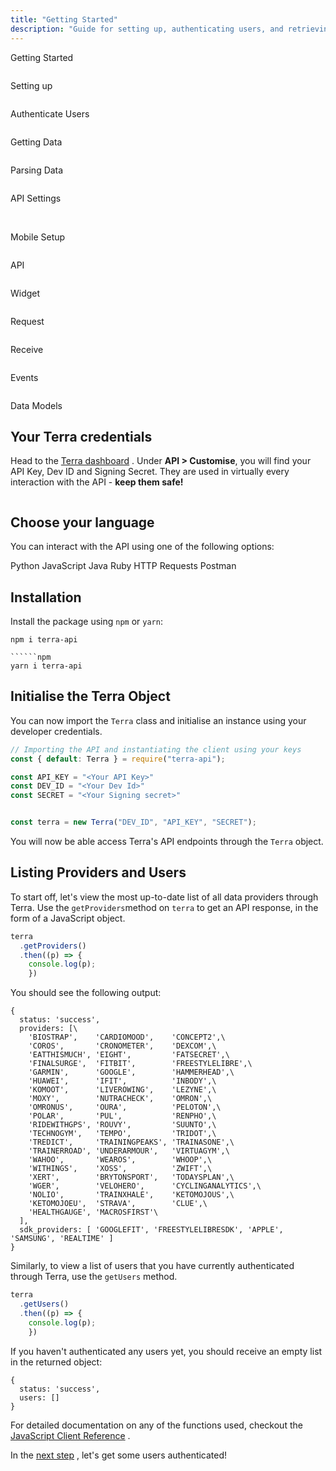 ```yaml
---
title: "Getting Started"
description: "Guide for setting up, authenticating users, and retrieving data"
---
```

Getting Started  
  
<img className="block" src="images/terradocs_s3_eu_west_2_amazonaws_com/_icons_getting_started.png" alt="" />

Setting up  
  
<img className="block" src="images/terradocs_s3_eu_west_2_amazonaws_com/_icons_install_on_backend.png" alt="" />

Authenticate Users  
  
<img className="block" src="images/terradocs_s3_eu_west_2_amazonaws_com/_icons_authenticate_users.png" alt="" />

Getting Data  
  
<img className="block" src="images/terradocs_s3_eu_west_2_amazonaws_com/_icons_receive_data.png" alt="" />

Parsing Data  
  
<img className="block" src="images/terradocs_s3_eu_west_2_amazonaws_com/_icons_understand_our_data.png" alt="" />

API Settings  
  
<img className="block" src="images/terradocs_s3_eu_west_2_amazonaws_com/_icons_customise_terra.png" alt="" />

<img className="block" src="images/terradocs_s3_eu_west_2_amazonaws_com/_icons_manage_integrations.png" alt="" />  
  
Mobile Setup

<img className="block" src="images/terradocs_s3_eu_west_2_amazonaws_com/_icons_api_data_models.png" alt="" />  
  
API

<img className="block" src="images/terradocs_s3_eu_west_2_amazonaws_com/_icons_widget.png" alt="" />  
  
Widget

<img className="block" src="images/terradocs_s3_eu_west_2_amazonaws_com/_icons_historical_data.png" alt="" />  
  
Request

<img className="block" src="images/terradocs_s3_eu_west_2_amazonaws_com/_icons_new_data.png" alt="" />  
  
Receive

<img className="block" src="images/terradocs_s3_eu_west_2_amazonaws_com/_icons_event_types.png" alt="" />  
  
Events

<img className="block" src="images/terradocs_s3_eu_west_2_amazonaws_com/_icons_api_data_models.png" alt="" />  
  
Data Models

## Your Terra credentials

Head to the [Terra dashboard](https://dashboard.tryterra.co)
. Under **API > Customise**, you will find your API Key, Dev ID and Signing Secret. They are used in virtually every interaction with the API - **keep them safe!**

<img className="block" src="images/files_readme_io/_466e2d6_image.png" alt="" />

## Choose your language

You can interact with the API using one of the following options:

Python JavaScript Java Ruby HTTP Requests Postman

## Installation

Install the package using `npm` or `yarn`:

```npm
npm i terra-api

``````npm
yarn i terra-api

```

## Initialise the Terra Object

You can now import the `Terra` class and initialise an instance using your developer credentials.

```javascript
// Importing the API and instantiating the client using your keys
const { default: Terra } = require("terra-api");

const API_KEY = "<Your API Key>"
const DEV_ID = "<Your Dev Id>"
const SECRET = "<Your Signing secret>"


const terra = new Terra("DEV_ID", "API_KEY", "SECRET");

```

You will now be able access Terra's API endpoints through the `Terra` object.

## Listing Providers and Users

To start off, let's view the most up-to-date list of all data providers through Terra. Use the `getProviders`method on `terra` to get an API response, in the form of a JavaScript object.

```javascript
terra
  .getProviders()
  .then((p) => {
  	console.log(p);
	})

```

You should see the following output:

```
{
  status: 'success',
  providers: [\
    'BIOSTRAP',    'CARDIOMOOD',    'CONCEPT2',\
    'COROS',       'CRONOMETER',    'DEXCOM',\
    'EATTHISMUCH', 'EIGHT',         'FATSECRET',\
    'FINALSURGE',  'FITBIT',        'FREESTYLELIBRE',\
    'GARMIN',      'GOOGLE',        'HAMMERHEAD',\
    'HUAWEI',      'IFIT',          'INBODY',\
    'KOMOOT',      'LIVEROWING',    'LEZYNE',\
    'MOXY',        'NUTRACHECK',    'OMRON',\
    'OMRONUS',     'OURA',          'PELOTON',\
    'POLAR',       'PUL',           'RENPHO',\
    'RIDEWITHGPS', 'ROUVY',         'SUUNTO',\
    'TECHNOGYM',   'TEMPO',         'TRIDOT',\
    'TREDICT',     'TRAININGPEAKS', 'TRAINASONE',\
    'TRAINERROAD', 'UNDERARMOUR',   'VIRTUAGYM',\
    'WAHOO',       'WEAROS',        'WHOOP',\
    'WITHINGS',    'XOSS',          'ZWIFT',\
    'XERT',        'BRYTONSPORT',   'TODAYSPLAN',\
    'WGER',        'VELOHERO',      'CYCLINGANALYTICS',\
    'NOLIO',       'TRAINXHALE',    'KETOMOJOUS',\
    'KETOMOJOEU',  'STRAVA',        'CLUE',\
    'HEALTHGAUGE', 'MACROSFIRST'\
  ],
  sdk_providers: [ 'GOOGLEFIT', 'FREESTYLELIBRESDK', 'APPLE', 'SAMSUNG', 'REALTIME' ]
}

```

Similarly, to view a list of users that you have currently authenticated through Terra, use the `getUsers` method.

```javascript
terra
  .getUsers()
  .then((p) => {
  	console.log(p);
	})

```

If you haven't authenticated any users yet, you should receive an empty list in the returned object:

```
{
  status: 'success',
  users: []
}

```

For detailed documentation on any of the functions used, checkout the [JavaScript Client Reference](/reference/reference-python-client)
.

In the [next step](authenticate-users)
, let's get some users authenticated!


